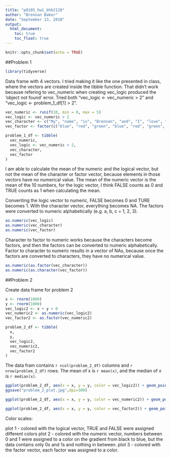 ```yaml
---
title: "p8105_hw1_bhb2128"
author: "Brennan Baker"
date: "September 13, 2018"
output:
  html_document:
    toc: true
    toc_float: true
---
```


```r
knitr::opts_chunk$set(echo = TRUE)
```

##Problem 1

```r
library(tidyverse)
```

Data frame with 4 vectors. I tried making it like the one presented in class, where the vectors are created inside the tibble function. That didn't work because refering to vec_numeric when creating vec_logic produced the 'object not found' error. Tried both "vec_logic <- vec_numeric > 2" and "vec_logic <- problem_1_df[1] > 2". 
```r

vec_numeric <- runif(10, min = 0, max = 5)
vec_logic <- vec_numeric > 2
vec_character <- c("My", "name", "is", "Brennan", "and", "I", "love", "data", "science", "yay")
vec_factor <- factor(c("blue", "red", "green", "blue", "red", "green", "blue", "red", "green", "blue" ))

problem_1_df <- tibble(
  vec_numeric,
  vec_logic <- vec_numeric > 2,
  vec_character,
  vec_factor
)

```

I am able to calculate the mean of the numeric and the logical vector, but not the mean of the character or factor vector, because elements in those vectors have no numerical value. The mean of the numeric vector is the mean of the 10 numbers, for the logic vector, I think FALSE counts as 0 and TRUE counts as 1 when calculating the mean. 



Converiting the logic vector to numeric, FALSE becomes 0 and TURE becomes 1. With the character vector, everything becomes NA. The factors were converted to numeric alphabetically (e.g. a, b, c = 1, 2, 3).
```r
as.numeric(vec_logic)
as.numeric(vec_character)
as.numeric(vec_factor)
```

Character to factor to numeric works because the characters become factors, and then the factors can be converted to numeric alphabetically. Factor to character to numeric results in a vector of NAs, because once the factors are converted to characters, they have no numerical value.
```r
as.numeric(as.factor(vec_character))
as.numeric(as.character(vec_factor))

```

##Problem 2

Create data frame for problem 2
```r
x <- rnorm(1000)
y <- rnorm(1000)
vec_logic2 <- x + y > 0
vec_numeric2 <- as.numeric(vec_logic2)
vec_factor2 <- as.factor(vec_numeric2)

problem_2_df <- tibble(
  x,
  y,
  vec_logic2,
  vec_numeric2,
  vec_factor2
)
```

The data fram contains `r ncol(problem_2_df)` columns and `r nrow(problem_2_df)` rows. The mean of x is `r mean(x)`, and the median of x is `r median(x)`.

```r
ggplot(problem_2_df, aes(x = x, y = y, color = vec_logic2)) + geom_point()
ggsave("problem_2_plot.jpg",dpi=300)

ggplot(problem_2_df, aes(x = x, y = y, color = vec_numeric2)) + geom_point()

ggplot(problem_2_df, aes(x = x, y = y, color = vec_factor2)) + geom_point()
```

Color scales:

plot 1 - colored with the logical vector, TRUE and FALSE were assigned different colors
plot 2 - colored with the numeric vector, numbers between 0 and 1 were assigned to a color on the gradient from black to blue, but the data contains only 0s and 1s and nothing in between.
plot 3 - colored with the factor vector, each factor was assigned to a color.

